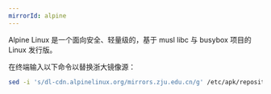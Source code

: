 ```yaml
---
mirrorId: alpine
---
```


Alpine Linux 是一个面向安全、轻量级的，基于 musl libc 与 busybox 项目的 Linux 发行版。

在终端输入以下命令以替换浙大镜像源：

```bash
sed -i 's/dl-cdn.alpinelinux.org/mirrors.zju.edu.cn/g' /etc/apk/repositories
```
